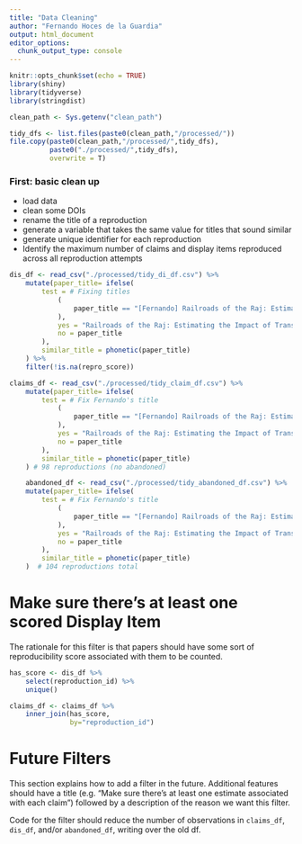 ```yaml
---
title: "Data Cleaning"
author: "Fernando Hoces de la Guardia"
output: html_document
editor_options: 
  chunk_output_type: console
---
```


```r
knitr::opts_chunk$set(echo = TRUE)
library(shiny)
library(tidyverse)
library(stringdist)

clean_path <- Sys.getenv("clean_path")
```

```r
tidy_dfs <- list.files(paste0(clean_path,"/processed/"))
file.copy(paste0(clean_path,"/processed/",tidy_dfs), 
          paste0("./processed/",tidy_dfs),
          overwrite = T)
```

### First: basic clean up  
- load data  
- clean some DOIs  
- rename the title of a reproduction  
- generate a variable that takes the same value for titles that sound similar  
- generate unique identifier for each reproduction  
- Identify the maximum number of claims and display items reproduced across all reproduction attempts

```r
dis_df <- read_csv("./processed/tidy_di_df.csv") %>%
    mutate(paper_title= ifelse(
        test = # Fixing titles
            (
                paper_title == "[Fernando] Railroads of the Raj: Estimating the Impact of Transportation Infrastructure"
            ),
            yes = "Railroads of the Raj: Estimating the Impact of Transportation Infrastructure",
            no = paper_title
        ),
        similar_title = phonetic(paper_title)
    ) %>%
    filter(!is.na(repro_score))
```

```r
claims_df <- read_csv("./processed/tidy_claim_df.csv") %>%
    mutate(paper_title= ifelse(
        test = # Fix Fernando's title
            (
                paper_title == "[Fernando] Railroads of the Raj: Estimating the Impact of Transportation Infrastructure"
            ),
            yes = "Railroads of the Raj: Estimating the Impact of Transportation Infrastructure",
            no = paper_title
        ),
        similar_title = phonetic(paper_title)
    ) # 98 reproductions (no abandoned)
```

```r
    abandoned_df <- read_csv("./processed/tidy_abandoned_df.csv") %>%
    mutate(paper_title= ifelse(
        test = # Fix Fernando's title
            (
                paper_title == "[Fernando] Railroads of the Raj: Estimating the Impact of Transportation Infrastructure"
            ),
            yes = "Railroads of the Raj: Estimating the Impact of Transportation Infrastructure",
            no = paper_title
        ),
        similar_title = phonetic(paper_title)
    )  # 104 reproductions total
```

# Make sure there's at least one scored Display Item

The rationale for this filter is that papers should have some sort of reproducibility score associated with them to be counted.

```r
has_score <- dis_df %>%
    select(reproduction_id) %>%
    unique()

claims_df <- claims_df %>%
    inner_join(has_score,
               by="reproduction_id")
```

# Future Filters

This section explains how to add a filter in the future. Additional features should have a title (e.g. "Make sure there's at least one estimate associated with each claim") followed by a description of the reason we want this filter.

Code for the filter should reduce the number of observations in `claims_df`, `dis_df`, and/or `abandoned_df`, writing over the old df.